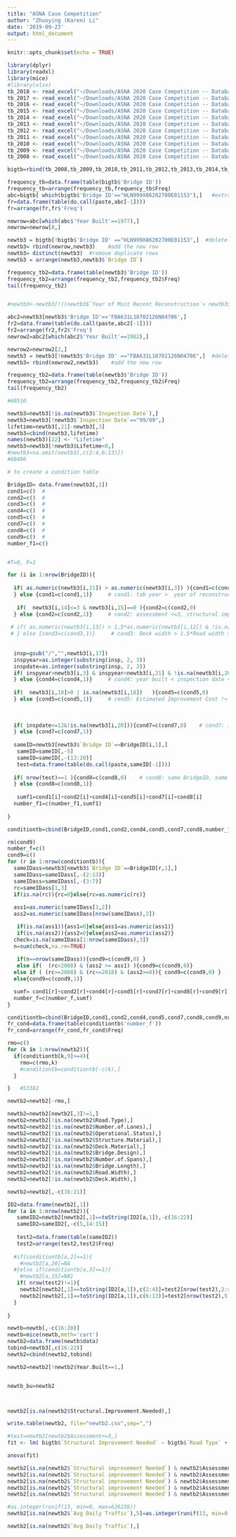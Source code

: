 ```yaml
---
title: "ASNA Case Competition"
author: "Zhuoying (Karen) Li"
date: '2019-09-23'
output: html_document
---
```


```r
knitr::opts_chunk$set(echo = TRUE)
```


```r
library(dplyr)
library(readxl)
library(mice)
#library(xlsx)
tb_2018 <- read_excel("~/Downloads/ASNA 2020 Case Competition -- Database.xlsx",      sheet = "2018")
tb_2017 <- read_excel("~/Downloads/ASNA 2020 Case Competition -- Database.xlsx",    sheet = "2017")
tb_2016 <- read_excel("~/Downloads/ASNA 2020 Case Competition -- Database.xlsx",  sheet = "2016")
tb_2015 <- read_excel("~/Downloads/ASNA 2020 Case Competition -- Database.xlsx",   sheet = "2015")
tb_2014 <- read_excel("~/Downloads/ASNA 2020 Case Competition -- Database.xlsx",     sheet = "2014")
tb_2013 <- read_excel("~/Downloads/ASNA 2020 Case Competition -- Database.xlsx",   sheet = "2013")
tb_2012 <- read_excel("~/Downloads/ASNA 2020 Case Competition -- Database.xlsx",      sheet = "2012")
tb_2011 <- read_excel("~/Downloads/ASNA 2020 Case Competition -- Database.xlsx",     sheet = "2011")
tb_2010 <- read_excel("~/Downloads/ASNA 2020 Case Competition -- Database.xlsx",   sheet = "2010")
tb_2009 <- read_excel("~/Downloads/ASNA 2020 Case Competition -- Database.xlsx",    sheet = "2009")
tb_2008 <- read_excel("~/Downloads/ASNA 2020 Case Competition -- Database.xlsx",      sheet = "2008")

bigtb=rbind(tb_2008,tb_2009,tb_2010,tb_2011,tb_2012,tb_2013,tb_2014,tb_2015,tb_2016,tb_2017,tb_2018)


```

```r
 
frequency_tb=data.frame(table(bigtb$'Bridge ID'))
frequency_tb=arrange(frequency_tb,frequency_tb$Freq)
abc=bigtb[ which(bigtb$'Bridge ID'=="HLN999X86202700E01153"),]   #extract rows of the most frequently entered bridge ID
fr=data.frame(table(do.call(paste,abc[-1])))   
fr=arrange(fr,fr$'Freq')

newrow=abc[which(abc$'Year Built'==1977),]
newrow=newrow[8,]

newtb3 = bigtb[!bigtb$'Bridge ID' =="HLN999X86202700E01153",]  #delete all the rows with the bridge ID
newtb3= rbind(newrow,newtb3)    #add the new row
newtb3= distinct(newtb3)  #remove duplicate rows
newtb3 = arrange(newtb3,newtb3$`Bridge ID`)

frequency_tb2=data.frame(table(newtb3$'Bridge ID'))
frequency_tb2=arrange(frequency_tb2,frequency_tb2$Freq)
tail(frequency_tb2)


#newtb3<-newtb3[!((newtb3$`Year of Most Recent Reconstruction`> newtb3$`year`) | (newtb3$`Year of Most Recent Reconstruction`<newtb3$`Year Built`)),]  # ~ 130 rows

```


```r
abc2=newtb3[newtb3$'Bridge ID'=='FBA631L18702126N04706',]
fr2=data.frame(table(do.call(paste,abc2[-1])))   
fr2=arrange(fr2,fr2$'Freq')
newrow2=abc2[which(abc2$'Year Built'==1982),]

newrow2=newrow2[2,]
newtb3 = newtb3[!newtb3$'Bridge ID' =="FBA631L18702126N04706",]  #delete all the rows with the bridge ID
newtb3= rbind(newrow2,newtb3)    #add the new row

frequency_tb2=data.frame(table(newtb3$'Bridge ID'))
frequency_tb2=arrange(frequency_tb2,frequency_tb2$Freq)
tail(frequency_tb2)

#60510
```
```r
newtb3=newtb3[!is.na(newtb3$`Inspection Date`),]  
newtb3=newtb3[!newtb3$`Inspection Date`=="99/99",]   
lifetime=newtb3[,21]-newtb3[,3]
newtb3=cbind(newtb3,lifetime)
names(newtb3)[22] <- "Lifetime"
newtb3=newtb3[!newtb3$Lifetime<0,]    
#newtb3=na.omit(newtb3[,c(2:4,6:13)])
#60496
```


```r
# to create a condition table

BridgeID= data.frame(newtb3[,1])
cond1=c()  #
cond2=c()  #
cond3=c()  #
cond4=c()  #
cond5=c()  #
cond7=c()  #
cond8=c()  #
cond9=c()  #
number_f1=c()


#T=0, F=1

for (i in 1:nrow(BridgeID)){
  
  if( as.numeric(newtb3[i,21]) > as.numeric(newtb3[i,3]) ){cond1=c(cond1,0)
  } else {cond1=c(cond1,1)}     # cond1: tab year >  year of reconstruction > year built
  
   if(  newtb3[i,14]<=3 & newtb3[i,15]==0 ){cond2=c(cond2,0)
  } else {cond2=c(cond2,1)}     # cond2: assessment <=3, structural improvement=0
  
 # if( as.numeric(newtb3[i,13]) > 1.5*as.numeric(newtb3[i,12]) & !is.na(newtb3[i,12]) & !is.na(newtb3[i,13]) ){cond3=c(cond3,0) 
 # } else {cond3=c(cond3,1)}     # cond3: Deck width > 1.5*Road width > 0
  
  
  insp=gsub("/","",newtb3[i,17])
  inspyear=as.integer(substring(insp, 2, 3))
  inspdate=as.integer(substring(insp, 2, 3))
  if( inspyear>newtb3[i,3] & inspyear<newtb3[i,21] & !is.na(newtb3[i,20])  ){cond4=c(cond4,0)
  } else {cond4=c(cond4,1)}     # cond4: year built < inspection date < tab year
  
  if(  newtb3[i,18]>0 | is.na(newtb3[i,18])   ){cond5=c(cond5,0)
  } else {cond5=c(cond5,1)}     # cond5: Estimated Improvement Cost !< 0
  
  
  
  if( inspdate<=12&!is.na(newtb3[i,20])){cond7=c(cond7,0)    # cond7: 1 < month of inspection date < 12
  } else {cond7=c(cond7,1)}
  
  sameID=newtb3[newtb3$`Bridge ID`==BridgeID[i,1],]
   sameID=sameID[,-5]
   sameID=sameID[,-(13:20)]
   test=data.frame(table(do.call(paste,sameID[-1]))) 
   
  if( nrow(test)==1 ){cond8=c(cond8,0)    # cond8: same BridgeID, same [2:13,i] 
  } else {cond8=c(cond8,1)} 
  
   sumf1=cond1[i]+cond2[i]+cond4[i]+cond5[i]+cond7[i]+cond8[i]
  number_f1=c(number_f1,sumf1)
  
}

conditiontb=cbind(BridgeID,cond1,cond2,cond4,cond5,cond7,cond8,number_f1)


```


```r
rm(cond9)
number_f=c()
cond9=c()
for (r in 1:nrow(conditiontb)){
  sameIDass=newtb3[newtb3$`Bridge ID`==BridgeID[r,1],]
  sameIDass=sameIDass[,-(2:13)]
  sameIDass=sameIDass[,-(3:7)]
  rc=sameIDass[1,3]
  if(is.na(rc)){rc=0}else{rc=as.numeric(rc)}
  
  ass1=as.numeric(sameIDass[1,2])
  ass2=as.numeric(sameIDass[nrow(sameIDass),2])

   if(is.na(ass1)){ass1=0}else{ass1=as.numeric(ass1)}
   if(is.na(ass2)){ass2=0}else{ass2=as.numeric(ass2)}
  check=is.na(sameIDass[1:nrow(sameIDass),3])
  n=sum(check,na.rm=TRUE)
  
   if(n==nrow(sameIDass)){cond9=c(cond9,0) }   
   else if(  (rc<2008) & (ass2 >= ass1) ){cond9=c(cond9,0)}
  else if ( (rc>=2008) & (rc<=2018) & (ass2>=0)){ cond9=c(cond9,0) }
  else{cond9=c(cond9,1)}

  sumf= cond1[r]+cond2[r]+cond4[r]+cond5[r]+cond7[r]+cond8[r]+cond9[r]
  number_f=c(number_f,sumf)
}

conditiontb=cbind(BridgeID,cond1,cond2,cond4,cond5,cond7,cond8,cond9,number_f)
fr_cond=data.frame(table(conditiontb$'number_f'))
fr_cond=arrange(fr_cond,fr_cond$Freq)
```



```r
rmo=c()
for (k in 1:nrow(newtb2)){
  if(conditiontb[k,9]>=4){
    rmo=c(rmo,k)
    #conditiontb=conditiontb[-c(k),]
  }

}   #53382

newtb2=newtb2[-rmo,]
```


```r
newtb2=newtb2[newtb2[,3]!=1,]
newtb2=newtb2[!is.na(newtb2$Road.Type),]
newtb2=newtb2[!is.na(newtb2$Number.of.Lanes),]
newtb2=newtb2[!is.na(newtb2$Operational.Status),]
newtb2=newtb2[!is.na(newtb2$Structure.Material),]
newtb2=newtb2[!is.na(newtb2$Deck.Material),]
newtb2=newtb2[!is.na(newtb2$Bridge.Design),]
newtb2=newtb2[!is.na(newtb2$Number.of.Spans),]
newtb2=newtb2[!is.na(newtb2$Bridge.Length),]
newtb2=newtb2[!is.na(newtb2$Road.Width),]
newtb2=newtb2[!is.na(newtb2$Deck.Width),]

newtb2=newtb2[,-c(16:21)]


```


```r
ID2=data.frame(newtb2[,1])
for (a in 1:nrow(newtb2)){
   sameID2=newtb2[newtb2[,1]==toString(ID2[a,1]),-c(16:22)]
   sameID2=sameID2[,-c(5,14:15)]
   
   test2=data.frame(table(sameID2))
   test2=arrange(test2,test2$Freq)
   
  #if(conditiontb[a,2]==1){
    #newtb2[a,20]=NA
  #}else if(conditiontb[a,3]==1){
    #newtb2[a,15]=NA}
   if( nrow(test2)!=1){
    newtb2[newtb2[,1]==toString(ID2[a,1]),c(2:4)]=test2[nrow(test2),2:4]
    newtb2[newtb2[,1]==toString(ID2[a,1]),c(6:13)]=test2[nrow(test2),5:12]
  }
    
}
```


```r
newtb=newtb[,-c(16:20)]
newtb=mice(newtb,meth='cart')
newtb2=data.frame(newtb$data)
tobind=newtb3[,c(16:22)]
newtb2=cbind(newtb2,tobind)

newtb2=newtb2[!newtb2$Year.Built==1,]


newtb_bu=newtb2



newtb2[is.na(newtb2$Structural.Improvement.Needed),]
```



```r
write.table(newtb2, file="newtb2.csv",sep=",")
```




```r
#test=newtb2[newtb2$Assessment<=3,]
fit <- lm( bigtb$`Structural Improvement Needed` ~ bigtb$`Road Type` + bigtb$`Year Built` + bigtb$`Number of Lanes` +bigtb$`Avg Daily Traffic` + bigtb$`Operational Status` + bigtb $`Structure Material` +bigtb$`Deck Material` +bigtb$`Bridge Design` + bigtb$`Number of Spans`+ bigtb$Assessment , data=bigtb)

anova(fit)

```


```r
newtb2[is.na(newtb2$`Structural improvement Needed`) & newtb2$Assessment<=3,15 ]=0
newtb2[is.na(newtb2$`Structural improvement Needed`) & newtb2$Assessment==4,15 ]=1
newtb2[is.na(newtb2$`Structural improvement Needed`) & newtb2$Assessment==5,15 ]=2
newtb2[is.na(newtb2$`Structural improvement Needed`) & newtb2$Assessment==6, 15]=3
newtb2[is.na(newtb2$`Structural improvement Needed`) & newtb2$Assessment==7,15 ]=3

#as.integer(runif(13, min=0, max=626238))
newtb2[is.na(newtb2$`Avg Daily Traffic`),5]=as.integer(runif(13, min=0, max=626238))

newtb2[is.na(newtb2$`Avg Daily Traffic`),]

```






